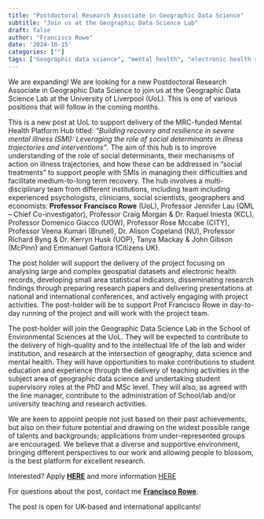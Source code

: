 ```yaml
---
title: "Postdoctoral Research Associate in Geographic Data Science"
subtitle: "Join us at the Geographic Data Science Lab"
draft: false
author: "Francisco Rowe"
date: '2024-10-15'
categories: [""]
tags: ["Geographic data science", "mental health", "electronic health records"]
---
```


We are expanding! We are looking for a new Postdoctoral Research Associate in Geographic Data Science to join us at the Geographic Data Science Lab at the University of Liverpool (UoL). This is one of various positions that will follow in the coming months. 

This is a new post at UoL to support delivery of the MRC-funded Mental Health Platform Hub titled: *“Building recovery and resilience in severe mental illness (SMI): Leveraging the role of social determinants in illness trajectories and interventions”*. The aim of this hub is to improve understanding of the role of social determinants, their mechanisms of action on illness trajectories, and how these can be addressed in “social treatments” to support people with SMIs in managing their difficulties and facilitate medium-to-long term recovery. The hub involves a multi-disciplinary team from different institutions, including team including experienced psychologists, clinicians, social scientists, geographers and economists: **Professor Francisco Rowe** (UoL), Professor Jennifer Lau (QML – Chief Co-investigator), Professor Craig Morgan & Dr. Raquel Iniesta (KCL), Professor Domenico Giacco (UOW), Professor Rose Mccabe (CITY), Professor Veena Kumari (Brunel), Dr. Alison Copeland (NU), Professor Richard Byng & Dr. Kerryn Husk (UOP), Tanya Mackay & John Gibson (McPinn) and Emmanuel Gattora (Citizens UK).

The post holder will support the delivery of the project focusing on analysing large and complex geospatial datasets and electronic health records, developing small area statistical indicators, disseminating research findings through preparing research papers and delivering presentations at national and international conferences, and actively engaging with project activities. The post-holder will be to support Prof Francisco Rowe in day-to-day running of the project and will work with the project team.

The post-holder will join the Geographic Data Science Lab in the School of Environmental Sciences at the UoL. They will be expected to contribute to the delivery of high-quality and to the intellectual life of the lab and wider institution, and research at the intersection of geography, data science and mental health. They will have opportunities to make contributions to student education and experience through the delivery of teaching activities in the subject area of geographic data science and undertaking student supervisory roles at the PhD and MSc level. They will also, as agreed with the line manager, contribute to the administration of School/lab and/or university teaching and research activities.

We are keen to appoint people not just based on their past achievements, but also on their future potential and drawing on the widest possible range of talents and backgrounds; applications from under-represented groups are encouraged. We believe that a diverse and supportive environment, bringing different perspectives to our work and allowing people to blossom, is the best platform for excellent research.

Interested? Apply [**HERE**](https://my.corehr.com/pls/ulivrecruit/erq_jobspec_version_4.display_form?p_company=1&p_internal_external=E&p_display_in_irish=N&p_process_type=&p_applicant_no=&p_form_profile_detail=&p_display_apply_ind=Y&p_refresh_search=Y&p_recruitment_id=086286) and more information [HERE](https://my.corehr.com/pls/ulivrecruit/core_document_api_2.view_erecruit_document?p_key_1=D6C4E4DA73124F846052F8EEFA74244E80BE7EEDFF214B11C28565B18355A25A65C0163E5E1DC4E9885BA1FBFA108C6F90A7F5E21B82A043D4949378FD50BD189A55B17A7737466F00BF4CB2A4A6DA495CEB4DC0F8676A8663D3E04585A2CD10673EF1C93ED5FBDF2001854CEA3E1F8803C19376C4D0A1E2A6F15E941C0832A67193F906D0713E30D1E8ED7F14CF445DB734BA1F88361892019E1202B417E10D09D9F1AA8F4D2410FE0854DA850B5D22DCFA886CCCC9A2E0B0BBAD7A2871D4B6&p_key_2=52D18E38DB556F101F3C692D8020AB505C6027646C1D1AE16E4175043944A917C352C52D3802F66F59BE84590E4D0D544BF5A333E4039332A449E20150B3B93AA0631C747B1F7F5372EBD0A9E42E674F7746901D1449693C6B9396D6C18EC665D3859B9A1F1B6E29FAC703747E07D0E68655EC833C82A01DC11F6549ED16AA0524D5A98C534C723639B24012D832641175CACFAAF7BE0CAC78CD8E23770FDEDBCDCA44824080B76168F7FC442856721BA97D504AD0E305DF206CF305E0BACAA5)

For questions about the post, contact me [**Francisco Rowe**](fcorowe@liverpool.ac.uk). 

The post is open for UK-based and international applicants!